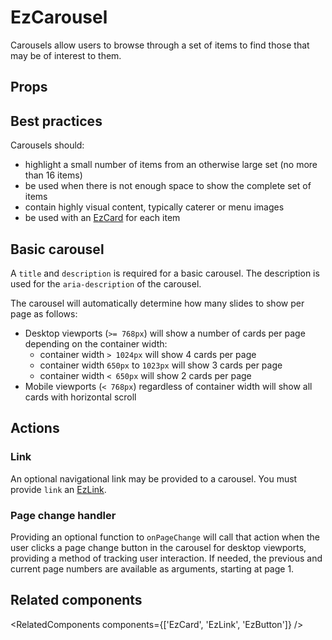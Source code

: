 
<Meta of={DefaultStories} name="Docs" />
<TableOfContents />

# EzCarousel

Carousels allow users to browse through a set of items to find those that may be of interest to them.

<Primary />

## Props

<Controls of={DefaultStories.Default} sort="requiredFirst" />

## Best practices

Carousels should:

- highlight a small number of items from an otherwise large set (no more than 16 items)
- be used when there is not enough space to show the complete set of items
- contain highly visual content, typically caterer or menu images
- be used with an [EzCard](?path=/docs/surface-ezcard--docs) for each item

## Basic carousel

A `title` and `description` is required for a basic carousel. The description is used for the `aria-description` of the carousel.

The carousel will automatically determine how many slides to show per page as follows:

- Desktop viewports (`>= 768px`) will show a number of cards per page depending on the container width:
  - container width `> 1024px` will show 4 cards per page
  - container width `650px` to `1023px` will show 3 cards per page
  - container width `< 650px` will show 2 cards per page
- Mobile viewports (`< 768px`) regardless of container width will show all cards with horizontal scroll

<Canvas of={DefaultStories.Default} />

## Actions

### Link

An optional navigational link may be provided to a carousel. You must provide `link` an [EzLink](?path=/docs/navigation-ezlink--docs).

<Canvas of={ActionStories.Link} meta={ActionStories} />

### Page change handler

Providing an optional function to `onPageChange` will call that action when the user clicks a page change button in the carousel for desktop viewports, providing a method of tracking user interaction. If needed, the previous and current page numbers are available as arguments, starting at page 1.

<Canvas of={ActionStories.PageChange} meta={ActionStories} />

## Related components

<RelatedComponents components={['EzCard', 'EzLink', 'EzButton']} />
